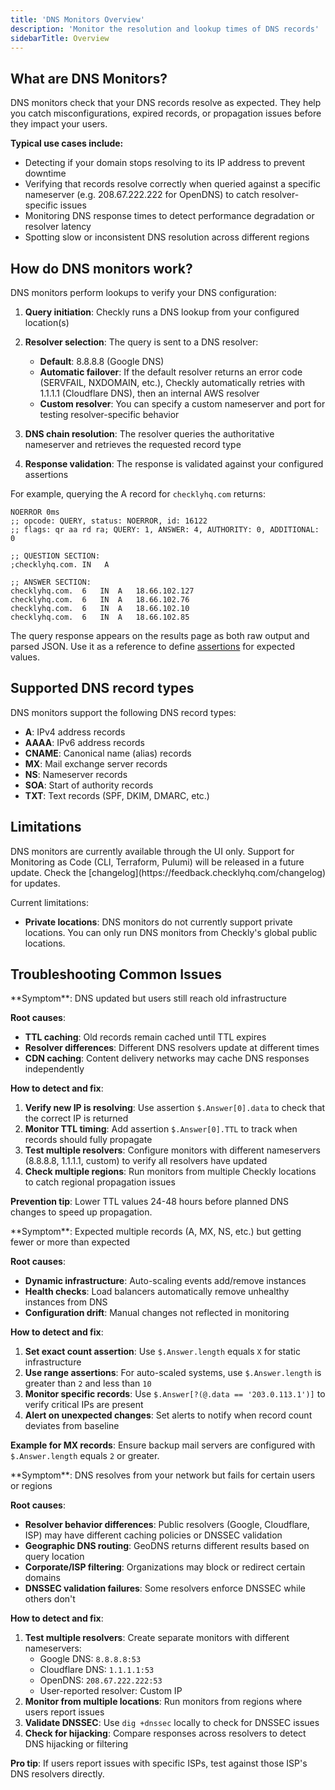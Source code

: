 ```yaml
---
title: 'DNS Monitors Overview'
description: 'Monitor the resolution and lookup times of DNS records'
sidebarTitle: Overview
---
```



## What are DNS Monitors?

DNS monitors check that your DNS records resolve as expected. They help you catch misconfigurations, expired records, or propagation issues before they impact your users.  

**Typical use cases include:**  
- Detecting if your domain stops resolving to its IP address to prevent downtime
- Verifying that records resolve correctly when queried against a specific nameserver (e.g. 208.67.222.222 for OpenDNS) to catch resolver-specific issues
- Monitoring DNS response times to detect performance degradation or resolver latency
- Spotting slow or inconsistent DNS resolution across different regions

## How do DNS monitors work?

DNS monitors perform lookups to verify your DNS configuration:

1. **Query initiation**: Checkly runs a DNS lookup from your configured location(s)

2. **Resolver selection**: The query is sent to a DNS resolver:
   - **Default**: 8.8.8.8 (Google DNS)
   - **Automatic failover**: If the default resolver returns an error code (SERVFAIL, NXDOMAIN, etc.), Checkly automatically retries with 1.1.1.1 (Cloudflare DNS), then an internal AWS resolver
   - **Custom resolver**: You can specify a custom nameserver and port for testing resolver-specific behavior

3. **DNS chain resolution**: The resolver queries the authoritative nameserver and retrieves the requested record type

4. **Response validation**: The response is validated against your configured assertions

For example, querying the A record for `checklyhq.com` returns:

```
NOERROR 0ms
;; opcode: QUERY, status: NOERROR, id: 16122
;; flags: qr aa rd ra; QUERY: 1, ANSWER: 4, AUTHORITY: 0, ADDITIONAL: 0

;; QUESTION SECTION:
;checklyhq.com.	IN	 A

;; ANSWER SECTION:
checklyhq.com.	6	IN	A	18.66.102.127
checklyhq.com.	6	IN	A	18.66.102.76
checklyhq.com.	6	IN	A	18.66.102.10
checklyhq.com.	6	IN	A	18.66.102.85
```

The query response appears on the results page as both raw output and parsed JSON. Use it as a reference to define [assertions](/detect/uptime-monitoring/dns-monitors/configuration#assertions) for expected values.

## Supported DNS record types

DNS monitors support the following DNS record types:

- **A**: IPv4 address records
- **AAAA**: IPv6 address records
- **CNAME**: Canonical name (alias) records
- **MX**: Mail exchange server records
- **NS**: Nameserver records
- **SOA**: Start of authority records
- **TXT**: Text records (SPF, DKIM, DMARC, etc.)

## Limitations

<Note>
DNS monitors are currently available through the UI only. Support for Monitoring as Code (CLI, Terraform, Pulumi) will be released in a future update. Check the [changelog](https://feedback.checklyhq.com/changelog) for updates.
</Note>

Current limitations:

- **Private locations**: DNS monitors do not currently support private locations. You can only run DNS monitors from Checkly's global public locations.

## Troubleshooting Common Issues

<Accordion title="Users still hitting old IPs after DNS changes">
**Symptom**: DNS updated but users still reach old infrastructure

**Root causes**:
- **TTL caching**: Old records remain cached until TTL expires
- **Resolver differences**: Different DNS resolvers update at different times
- **CDN caching**: Content delivery networks may cache DNS responses independently

**How to detect and fix**:
1. **Verify new IP is resolving**: Use assertion `$.Answer[0].data` to check that the correct IP is returned
2. **Monitor TTL timing**: Add assertion `$.Answer[0].TTL` to track when records should fully propagate
3. **Test multiple resolvers**: Configure monitors with different nameservers (8.8.8.8, 1.1.1.1, custom) to verify all resolvers have updated
4. **Check multiple regions**: Run monitors from multiple Checkly locations to catch regional propagation issues

**Prevention tip**: Lower TTL values 24-48 hours before planned DNS changes to speed up propagation.
</Accordion>

<Accordion title="Wrong number of DNS records returned">
**Symptom**: Expected multiple records (A, MX, NS, etc.) but getting fewer or more than expected

**Root causes**:
- **Dynamic infrastructure**: Auto-scaling events add/remove instances
- **Health checks**: Load balancers automatically remove unhealthy instances from DNS
- **Configuration drift**: Manual changes not reflected in monitoring

**How to detect and fix**:
1. **Set exact count assertion**: Use `$.Answer.length` equals `X` for static infrastructure
2. **Use range assertions**: For auto-scaled systems, use `$.Answer.length` is greater than `2` and less than `10`
3. **Monitor specific records**: Use `$.Answer[?(@.data == '203.0.113.1')]` to verify critical IPs are present
4. **Alert on unexpected changes**: Set alerts to notify when record count deviates from baseline

**Example for MX records**: Ensure backup mail servers are configured with `$.Answer.length` equals `2` or greater.
</Accordion>

<Accordion title="DNS works locally but fails for some users">
**Symptom**: DNS resolves from your network but fails for certain users or regions

**Root causes**:
- **Resolver behavior differences**: Public resolvers (Google, Cloudflare, ISP) may have different caching policies or DNSSEC validation
- **Geographic DNS routing**: GeoDNS returns different results based on query location
- **Corporate/ISP filtering**: Organizations may block or redirect certain domains
- **DNSSEC validation failures**: Some resolvers enforce DNSSEC while others don't

**How to detect and fix**:
1. **Test multiple resolvers**: Create separate monitors with different nameservers:
   - Google DNS: `8.8.8.8:53`
   - Cloudflare DNS: `1.1.1.1:53`
   - OpenDNS: `208.67.222.222:53`
   - User-reported resolver: Custom IP
2. **Monitor from multiple locations**: Run monitors from regions where users report issues
3. **Validate DNSSEC**: Use `dig +dnssec` locally to check for DNSSEC issues
4. **Check for hijacking**: Compare responses across resolvers to detect DNS hijacking or filtering

**Pro tip**: If users report issues with specific ISPs, test against those ISP's DNS resolvers directly.
</Accordion>

